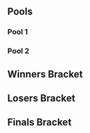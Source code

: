 {{tabs static
|name1=Overview
|link1=Plan B
|name2=Singles
|link2={{PAGENAME}}
|This=2
}}

==Pools==

===Pool 1===

<!-- Generated with http://tournament-nub.rhcloud.com/rrtoliquipedia name=planbpool1 -->

{{PlayerCrossTable
|cell-width=100
|doublerounded=false
|displaystats=true


|player1=Jah Ridin' |player1flag=ch |player1char=luigi |player1link= |player1bg= |player1_w= |player1_l=
|player2=Overgamer |player2flag=ch |player2char=falco |player2link= |player2bg= |player2_w= |player2_l=
|player3=Tits |player3flag=ch |player3char=peach |player3link= |player3bg= |player3_w= |player3_l=
|player4=Scriptor |player4flag= |player4char=sheik |player4link= |player4bg= |player4_w= |player4_l=
|player5=ChouX |player5flag=ch |player5char=puff |player5link= |player5bg= |player5_w= |player5_l=
|player6=Octodecim |player6flag=ch |player6char=fox |player6link= |player6bg= |player6_w= |player6_l=

<!--Games of Player 1-->
|1vs2result=2 |1vs2resultvs=0
|1vs3result=2 |1vs3resultvs=0
|1vs4result=2 |1vs4resultvs=0
|1vs5result=2 |1vs5resultvs=0
|1vs6result=2 |1vs6resultvs=0
<!--Games of Player 2-->
|2vs3result=2 |2vs3resultvs=0
|2vs4result=2 |2vs4resultvs=0
|2vs5result=2 |2vs5resultvs=0
|2vs6result=2 |2vs6resultvs=0
<!--Games of Player 3-->
|3vs4result=0 |3vs4resultvs=2
|3vs5result=2 |3vs5resultvs=0
|3vs6result=2 |3vs6resultvs=0
<!--Games of Player 4-->
|4vs5result=2 |4vs5resultvs=1
|4vs6result=2 |4vs6resultvs=0
<!--Games of Player 5-->
|5vs6result=2 |5vs6resultvs=0

}}

===Pool 2===

<!-- Generated with http://tournament-nub.rhcloud.com/rrtoliquipedia name=planbpool2 -->

{{PlayerCrossTable
|cell-width=115
|doublerounded=false
|displaystats=true


|player1=Shloub |player1flag=fr |player1char=fox |player1link= |player1bg= |player1_w= |player1_l=
|player2=Akatsuki-planta |player2flag=ch |player2char=samus |player2link= |player2bg= |player2_w= |player2_l=
|player3=Poney |player3flag=fr |player3char=samus |player3link= |player3bg= |player3_w= |player3_l=
|player4=Tristan |player4flag=ch |player4char= |player4link= |player4bg= |player4_w= |player4_l=
|player5=Coilerr |player5flag=ch |player5char=falcon |player5link= |player5bg= |player5_w= |player5_l=

<!--Games of Player 1-->
|1vs2result=2 |1vs2resultvs=0
|1vs3result=2 |1vs3resultvs=0
|1vs4result=2 |1vs4resultvs=0
|1vs5result=2 |1vs5resultvs=0
<!--Games of Player 2-->
|2vs3result=0 |2vs3resultvs=2
|2vs4result=2 |2vs4resultvs=0
|2vs5result=2 |2vs5resultvs=0
<!--Games of Player 3-->
|3vs4result=2 |3vs4resultvs=0
|3vs5result=2 |3vs5resultvs=0
<!--Games of Player 4-->
|4vs5result=0 |4vs5resultvs=2

}}

<!-- Generated with http://tournament-nub.rhcloud.com/toliquipedia name=planb -->

==Winners Bracket==
{{16DEWBracketA
|r1m1p1=Jah Ridin' |r1m1p1flag=ch |r1m1p1score=W |r1m1win=1
|r1m1p2=Bye |r1m1p2flag= |r1m1p2score=-

|r1m2p1=Coilerr |r1m2p1flag= |r1m2p1score=2 |r1m2win=2
|r1m2p2=ChouX |r1m2p2flag= |r1m2p2score=3

|r1m3p1=Poney |r1m3p1flag=fr |r1m3p1score=W |r1m3win=1
|r1m3p2=Bye |r1m3p2flag= |r1m3p2score=-

|r1m4p1=Scriptor |r1m4p1flag= |r1m4p1score=W |r1m4win=1
|r1m4p2=Bye |r1m4p2flag= |r1m4p2score=-

|r1m5p1=Shloub |r1m5p1flag=fr |r1m5p1score=W |r1m5win=1
|r1m5p2=Bye |r1m5p2flag= |r1m5p2score=-

|r1m6p1=Tits |r1m6p1flag=ch |r1m6p1score=3 |r1m6win=1
|r1m6p2=Octodecim |r1m6p2flag= |r1m6p2score=0

|r1m7p1=Overgamer |r1m7p1flag=ch |r1m7p1score=W |r1m7win=1
|r1m7p2=Bye |r1m7p2flag= |r1m7p2score=-

|r1m8p1=Akatsuki-planta |r1m8p1flag=ch |r1m8p1score=3 |r1m8win=1
|r1m8p2=Tristan |r1m8p2flag= |r1m8p2score=0

|r2m1p1=Jah Ridin' |r2m1p1flag=ch |r2m1p1score=3 |r2m1win=1
|r2m1p2=ChouX |r2m1p2flag= |r2m1p2score=0

|r2m2p1=Poney |r2m2p1flag=fr |r2m2p1score=3 |r2m2win=1
|r2m2p2=Scriptor |r2m2p2flag= |r2m2p2score=1

|r2m3p1=Shloub |r2m3p1flag=fr |r2m3p1score=3 |r2m3win=1
|r2m3p2=Tits |r2m3p2flag=ch |r2m3p2score=0

|r2m4p1=Overgamer |r2m4p1flag=ch |r2m4p1score=3 |r2m4win=1
|r2m4p2=Akatsuki-planta |r2m4p2flag=ch |r2m4p2score=0

|r3m1p1=Jah Ridin' |r3m1p1flag=ch |r3m1p1score=3 |r3m1win=1
|r3m1p2=Poney |r3m1p2flag=fr |r3m1p2score=0

|r3m2p1=Shloub |r3m2p1flag=fr |r3m2p1score=3 |r3m2win=1
|r3m2p2=Overgamer |r3m2p2flag=ch |r3m2p2score=2
}}

==Losers Bracket==
{{16DELBracketA
|l1m1p1=Bye |l1m1p1flag= |l1m1p1score=- |l1m1win=2
|l1m1p2=Coilerr |l1m1p2flag= |l1m1p2score=W

|l1m2p1=Bye |l1m2p1flag= |l1m2p1score=- |l1m2win=
|l1m2p2=Bye |l1m2p2flag= |l1m2p2score=W

|l1m3p1=Bye |l1m3p1flag= |l1m3p1score=- |l1m3win=2
|l1m3p2=Octodecim |l1m3p2flag= |l1m3p2score=W

|l1m4p1=Bye |l1m4p1flag= |l1m4p1score=- |l1m4win=2
|l1m4p2=Tristan |l1m4p2flag= |l1m4p2score=W

|l2m1p1=Akatsuki-planta |l2m1p1flag=ch |l2m1p1score=3 |l2m1win=1
|l2m1p2=Coilerr |l2m1p2flag= |l2m1p2score=0

|l2m2p1=Tits |l2m2p1flag=ch |l2m2p1score=W |l2m2win=1
|l2m2p2=Bye |l2m2p2flag= |l2m2p2score=-

|l2m3p1=Scriptor |l2m3p1flag= |l2m3p1score=3 |l2m3win=1
|l2m3p2=Octodecim |l2m3p2flag= |l2m3p2score=0

|l2m4p1=ChouX |l2m4p1flag= |l2m4p1score=0 |l2m4win=1
|l2m4p2=Tristan |l2m4p2flag= |l2m4p2score=0

|l3m1p1=Akatsuki-planta |l3m1p1flag=ch |l3m1p1score=2 |l3m1win=2
|l3m1p2=Tits |l3m1p2flag=ch |l3m1p2score=3

|l3m2p1=Scriptor |l3m2p1flag= |l3m2p1score=3 |l3m2win=1
|l3m2p2=ChouX |l3m2p2flag= |l3m2p2score=0

|l4m1p1=Poney |l4m1p1flag=fr |l4m1p1score=2 |l4m1win=2
|l4m1p2=Tits |l4m1p2flag=ch |l4m1p2score=3

|l4m2p1=Overgamer |l4m2p1flag=ch |l4m2p1score=3 |l4m2win=1
|l4m2p2=Scriptor |l4m2p2flag= |l4m2p2score=0
}}
<onlyinclude>

==Finals Bracket==
{{DEFinalBracket
<!-- FROM WINNERS -->
|r1m1p1=Jah Ridin' |r1m1p1flag=ch |r1m1p1score=2 |r1m1win=2
|r1m1p2=Shloub |r1m1p2flag=fr |r1m1p2score=3

<!-- FROM LOSERS -->
|l1m1p1=Tits |l1m1p1flag=ch |l1m1p1score=0 |l1m1win=2
|l1m1p2=Overgamer |l1m1p2flag=ch |l1m1p2score=3

<!-- LOSERS FINALS -->
|r2m1p1=Jah Ridin' |r2m1p1flag=ch |r2m1p1score=3 |r2m1win=1
|r2m1p2=Overgamer |r2m1p2flag=ch |r2m1p2score=1

<!-- GRAND FINALS -->
|r3m1p1=Shloub |r3m1p1flag=fr |r3m1p1score=0 |r3m2p1score=1 |r3m1win=2
|r3m1p2=Jah Ridin' |r3m1p2flag=ch |r3m1p2score=3 |r3m2p2score=3
}}
</onlyinclude>
